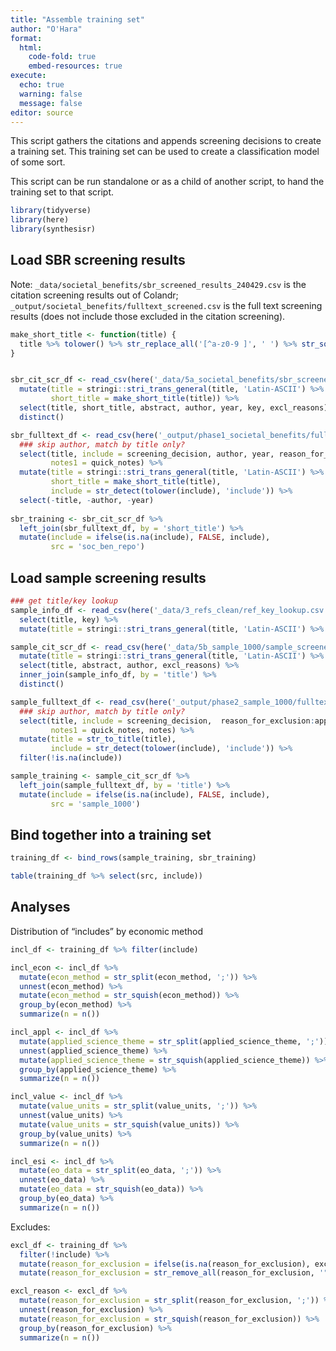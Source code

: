 ```yaml
---
title: "Assemble training set"
author: "O'Hara"
format: 
  html:
    code-fold: true
    embed-resources: true
execute:
  echo: true
  warning: false
  message: false
editor: source
---
```


This script gathers the citations and appends screening decisions to create a training set.  This training set can be used to create a classification model of some sort.

This script can be run standalone or as a child of another script, to hand the training set to that script.

```r
library(tidyverse)
library(here)
library(synthesisr)
```


## Load SBR screening results

Note: `_data/societal_benefits/sbr_screened_results_240429.csv` is the citation screening results out of Colandr; `_output/societal_benefits/fulltext_screened.csv` is the full text screening results (does not include those excluded in the citation screening).

```r
make_short_title <- function(title) {
  title %>% tolower() %>% str_replace_all('[^a-z0-9 ]', ' ') %>% str_squish() %>% str_sub(1, 40)
}


sbr_cit_scr_df <- read_csv(here('_data/5a_societal_benefits/sbr_screened_results_240429.csv')) %>%
  mutate(title = stringi::stri_trans_general(title, 'Latin-ASCII') %>% str_to_title(),
         short_title = make_short_title(title)) %>%
  select(title, short_title, abstract, author, year, key, excl_reasons) %>%
  distinct()

sbr_fulltext_df <- read_csv(here('_output/phase1_societal_benefits/fulltext_screened.csv')) %>%
  ### skip author, match by title only?
  select(title, include = screening_decision, author, year, reason_for_exclusion:revisited,
         notes1 = quick_notes) %>%
  mutate(title = stringi::stri_trans_general(title, 'Latin-ASCII') %>% str_to_title(),
         short_title = make_short_title(title),
         include = str_detect(tolower(include), 'include')) %>%
  select(-title, -author, -year)
         
sbr_training <- sbr_cit_scr_df %>%
  left_join(sbr_fulltext_df, by = 'short_title') %>%
  mutate(include = ifelse(is.na(include), FALSE, include),
         src = 'soc_ben_repo')

```

## Load sample screening results

```r
### get title/key lookup
sample_info_df <- read_csv(here('_data/3_refs_clean/ref_key_lookup.csv')) %>%
  select(title, key) %>%
  mutate(title = stringi::stri_trans_general(title, 'Latin-ASCII') %>% str_to_title())

sample_cit_scr_df <- read_csv(here('_data/5b_sample_1000/sample_screened_results_240802.csv')) %>%
  mutate(title = stringi::stri_trans_general(title, 'Latin-ASCII') %>% str_to_title()) %>%
  select(title, abstract, author, excl_reasons) %>%
  inner_join(sample_info_df, by = 'title') %>%
  distinct()

sample_fulltext_df <- read_csv(here('_output/phase2_sample_1000/fulltext_screened.csv')) %>%
  ### skip author, match by title only?
  select(title, include = screening_decision,  reason_for_exclusion:applied_science_theme,
         notes1 = quick_notes, notes) %>%
  mutate(title = str_to_title(title),
         include = str_detect(tolower(include), 'include')) %>%
  filter(!is.na(include))

sample_training <- sample_cit_scr_df %>%
  left_join(sample_fulltext_df, by = 'title') %>%
  mutate(include = ifelse(is.na(include), FALSE, include),
         src = 'sample_1000')

```

## Bind together into a training set

```r
training_df <- bind_rows(sample_training, sbr_training)

table(training_df %>% select(src, include))
```

## Analyses

Distribution of "includes" by economic method

```r
incl_df <- training_df %>% filter(include)

incl_econ <- incl_df %>%
  mutate(econ_method = str_split(econ_method, ';')) %>%
  unnest(econ_method) %>%
  mutate(econ_method = str_squish(econ_method)) %>%
  group_by(econ_method) %>%
  summarize(n = n())

incl_appl <- incl_df %>%
  mutate(applied_science_theme = str_split(applied_science_theme, ';')) %>%
  unnest(applied_science_theme) %>%
  mutate(applied_science_theme = str_squish(applied_science_theme)) %>%
  group_by(applied_science_theme) %>%
  summarize(n = n())

incl_value <- incl_df %>%
  mutate(value_units = str_split(value_units, ';')) %>%
  unnest(value_units) %>%
  mutate(value_units = str_squish(value_units)) %>%
  group_by(value_units) %>%
  summarize(n = n())

incl_esi <- incl_df %>%
  mutate(eo_data = str_split(eo_data, ';')) %>%
  unnest(eo_data) %>%
  mutate(eo_data = str_squish(eo_data)) %>%
  group_by(eo_data) %>%
  summarize(n = n())
```

Excludes:

```r
excl_df <- training_df %>% 
  filter(!include) %>%
  mutate(reason_for_exclusion = ifelse(is.na(reason_for_exclusion), excl_reasons, reason_for_exclusion)) %>%
  mutate(reason_for_exclusion = str_remove_all(reason_for_exclusion, '"|\\{|\\}') %>% str_replace_all(',', ';'))

excl_reason <- excl_df %>%
  mutate(reason_for_exclusion = str_split(reason_for_exclusion, ';')) %>%
  unnest(reason_for_exclusion) %>%
  mutate(reason_for_exclusion = str_squish(reason_for_exclusion)) %>%
  group_by(reason_for_exclusion) %>%
  summarize(n = n())


```

